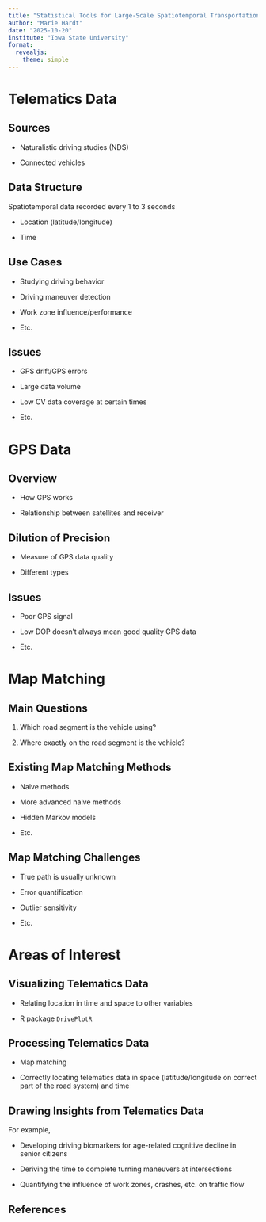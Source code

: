 ```yaml
---
title: "Statistical Tools for Large-Scale Spatiotemporal Transportation Data"
author: "Marie Hardt"
date: "2025-10-20"
institute: "Iowa State University"
format: 
  revealjs:
    theme: simple
---
```


# Telematics Data

## Sources

* Naturalistic driving studies (NDS)

* Connected vehicles

## Data Structure

Spatiotemporal data recorded every 1 to 3 seconds

* Location (latitude/longitude)

* Time

## Use Cases

* Studying driving behavior

* Driving maneuver detection

* Work zone influence/performance

* Etc.

## Issues

* GPS drift/GPS errors

* Large data volume

* Low CV data coverage at certain times

* Etc.

# GPS Data

## Overview

* How GPS works

* Relationship between satellites and receiver

## Dilution of Precision

* Measure of GPS data quality

* Different types

## Issues

* Poor GPS signal

* Low DOP doesn't always mean good quality GPS data

* Etc.

# Map Matching

## Main Questions

1. Which road segment is the vehicle using?

2. Where exactly on the road segment is the vehicle?

## Existing Map Matching Methods

* Naive methods

* More advanced naive methods

* Hidden Markov models

* Etc.

## Map Matching Challenges

* True path is usually unknown

* Error quantification

* Outlier sensitivity

* Etc.

# Areas of Interest

## Visualizing Telematics Data

* Relating location in time and space to other variables 

* R package `DrivePlotR`

## Processing Telematics Data

* Map matching

* Correctly locating telematics data in space (latitude/longitude on correct part of the road system) and time

## Drawing Insights from Telematics Data

For example,

* Developing driving biomarkers for age-related cognitive decline in senior citizens

* Deriving the time to complete turning maneuvers at intersections

* Quantifying the influence of work zones, crashes, etc. on traffic flow

## References


